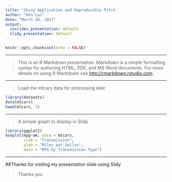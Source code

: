---
title: 'Shiny Application and Reproducible Pitch'
author: "Ken Lai"
date: "March 26, 2017"
output:
  ioslides_presentation: default
  slidy_presentation: default
---

```{r setup, include=FALSE}
knitr::opts_chunk$set(echo = FALSE)
```

---

>This is an R Markdown presentation. Markdown is a simple formatting syntax for authoring HTML, PDF, and MS Word documents. For more details on using R Markdown see <http://rmarkdown.rstudio.com>.

---

>Load the mtcars data for processing later
```{r}
library(datasets)
data(mtcars)
head(mtcars, 3)
```



---

>A simple graph to display in Slidy

```{r}
library(ggplot2)
boxplot(mpg~am, data = mtcars,
        xlab = "Transmission",
        ylab = "Miles per Gallon",
        main = "MPG by Transmission Type")
```

---

##Thanks for visiting my presentation slide using Slidy

>Thanks you

